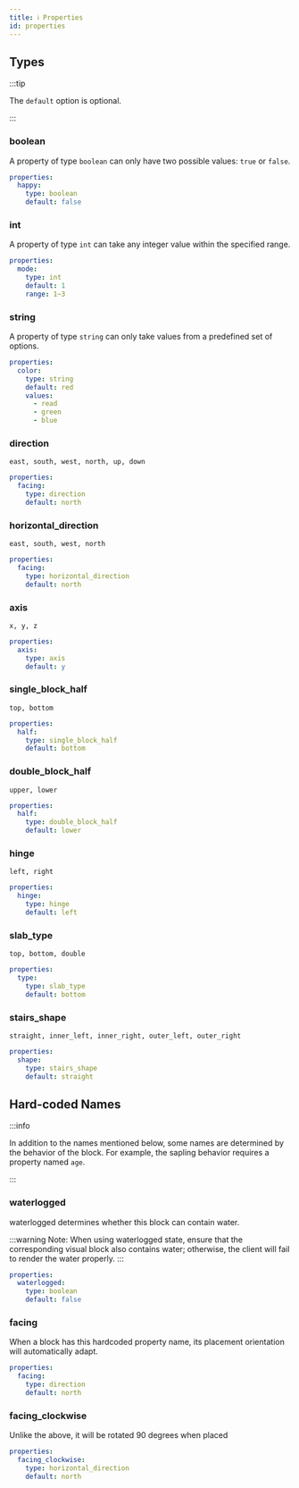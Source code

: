 ```yaml
---
title: ℹ️ Properties
id: properties
---
```


## Types

:::tip

The `default` option is optional.

:::

### boolean

A property of type `boolean` can only have two possible values: `true` or `false`.

```yaml
properties:
  happy:
    type: boolean
    default: false
```

### int

A property of type `int` can take any integer value within the specified range.

```yaml
properties:
  mode:
    type: int
    default: 1
    range: 1~3
```

### string

A property of type `string` can only take values from a predefined set of options.

```yaml
properties:
  color:
    type: string
    default: red
    values:
      - read
      - green
      - blue
```

### direction

`east, south, west, north, up, down`

```yaml
properties:
  facing:
    type: direction
    default: north
```

### horizontal\_direction

`east, south, west, north`

```yaml
properties:
  facing:
    type: horizontal_direction
    default: north
```

### axis

`x, y, z`

```yaml
properties:
  axis:
    type: axis
    default: y
```

### single\_block\_half

`top, bottom`

```yaml
properties:
  half:
    type: single_block_half
    default: bottom
```

### double\_block\_half

`upper, lower`

```yaml
properties:
  half:
    type: double_block_half
    default: lower
```

### hinge

`left, right`

```yaml
properties:
  hinge:
    type: hinge
    default: left
```


### slab\_type

`top, bottom, double`

```yaml
properties:
  type:
    type: slab_type
    default: bottom
```

### stairs\_shape

`straight, inner_left, inner_right, outer_left, outer_right`

```yaml
properties:
  shape:
    type: stairs_shape
    default: straight
```

## Hard-coded Names

:::info

In addition to the names mentioned below, some names are determined by the behavior of the block. For example, the sapling behavior requires a property named `age`.

:::

### waterlogged

waterlogged determines whether this block can contain water.

:::warning
Note: When using waterlogged state, ensure that the corresponding visual block also contains water; otherwise, the client will fail to render the water properly.
:::

```yaml
properties:
  waterlogged:
    type: boolean
    default: false
```

### facing

When a block has this hardcoded property name, its placement orientation will automatically adapt.

```yaml
properties:
  facing:
    type: direction
    default: north
```

### facing\_clockwise

Unlike the above, it will be rotated 90 degrees when placed

```yaml
properties:
  facing_clockwise:
    type: horizontal_direction
    default: north
```
